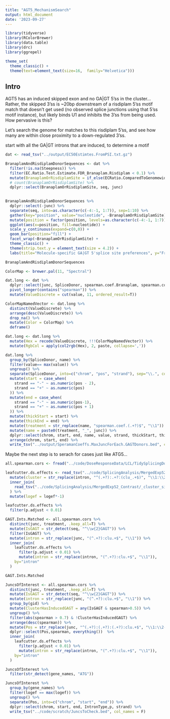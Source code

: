 ```yaml
---
title: "AGT5_MechanismSearch"
output: html_document
date: '2023-09-27'
---
```


```r
library(tidyverse)
library(RColorBrewer)
library(data.table)
library(drc)
library(ggrepel)

theme_set(
  theme_classic() +
  theme(text=element_text(size=16,  family="Helvetica")))
```

## Intro

AGT5 has an induced skipped exon and no GA|GT 5'ss in the cluster... Rather, the skipped 3'ss is ~20bp downstream of a risdiplam 5'ss motif match that doesn't get used (no observed splice junctions using that 5'ss motif instance), but likely binds U1 and inhibits the 3'ss from being used. How pervasive is this?

Let's search the genome for matches to this risdiplam 5'ss, and see how many are within close proximity to a down-regulated 3'ss.

start with all the GA|GT introns that are induced, to determine a motif

```r
dat <- read_tsv("../output/EC50Estimtes.FromPSI.txt.gz")

BranaplamAndRisdiplamDonorSequences <- dat %>%
  filter(!is.na(Steepness)) %>%
  filter(EC.Ratio.Test.Estimate.FDR_Branaplam.Risdiplam < 0.1) %>%
  mutate(BranaplamOrRisdiplamSite = if_else(ECRatio.ComparedToGenomewideMedian_Branaplam.Risdiplam > 1, "RisdiplamSpecific", "BranaplamSpecific")) %>%
  # count(BranaplamOrRisdiplamSite) %>%
  dplyr::select(BranaplamOrRisdiplamSite, seq, junc)
  

BranaplamAndRisdiplamDonorSequences %>%
  dplyr::select(-junc) %>%
  separate(seq, into=as.character(c(-4:-1, 1:7)), sep=1:10) %>%
  gather(key="position", value="nucleotide", -BranaplamOrRisdiplamSite) %>%
  mutate(position = factor(position, levels=as.character(c(-4:-1, 1:7)))) %>%
  ggplot(aes(x=position, fill=nucleotide)) + 
  scale_y_continuous(expand=c(0,0)) +
  geom_bar(position="fill") +
  facet_wrap(~BranaplamOrRisdiplamSite) +
  theme_classic() +
  theme(strip.text.y = element_text(size = 4.2)) +
  labs(title="Molecule-specific GA|GT 5'splice site preferences", y="Frequency", x="Position relative to 5'ss")

BranaplamAndRisdiplamDonorSequences

ColorMap <- brewer.pal(11, "Spectral")

dat.long <- dat %>%
  dplyr::select(junc, SpliceDonor, spearman.coef.Branaplam, spearman.coef.C2C5, spearman.coef.Risdiplam) %>%
  pivot_longer(contains("spearman")) %>%
  mutate(ValueDiscrete = cut(value, 11, ordered_result=T))

ColorMapNamedVector <- dat.long %>%
  distinct(ValueDiscrete) %>%
  arrange(desc(ValueDiscrete)) %>%
  drop_na() %>%
  mutate(Color = ColorMap) %>%
  deframe()

dat.long <- dat.long %>%
  mutate(Hex = recode(ValueDiscrete, !!!ColorMapNamedVector)) %>%
  mutate(RgbCol = apply(col2rgb(Hex), 2, paste, collapse=','))

dat.long %>%
  group_by(SpliceDonor, name) %>%
  filter(value== max(value)) %>%
  ungroup() %>%
  separate(SpliceDonor, into=c("chrom", "pos", "strand"), sep="\\.", convert=T) %>%
  mutate(start = case_when(
    strand == "-" ~ as.numeric(pos - 2),
    strand == "+" ~ as.numeric(pos)
  )) %>%
  mutate(end = case_when(
    strand == "-" ~ as.numeric(pos-1),
    strand == "+" ~ as.numeric(pos + 1)
  )) %>%
  mutate(thickStart = start) %>%
  mutate(thickEnd = end) %>%
  mutate(treatment = str_replace(name, "spearman.coef.(.+?)$", "\\1")) %>%
  mutate(name = paste0(treatment, "_", junc)) %>%
  dplyr::select(chrom, start, end, name, value, strand, thickStart, thickEnd, RgbCol) %>%
  arrange(chrom, start, end) %>%
  write_tsv("../output/SperamanCoeffs.MaxJuncForEach.GAGTDonors.bed", col_names = F)
```

Maybe the next step is to serach for cases just like ATG5... 

```r
all.spearman.cors <- fread("../code/DoseResponseData/LCL/TidySplicingDoseData.txt.gz")

leafcutter.ds.effects <- read_tsv("../code/SplicingAnalysis/MergedExp52_Contrast/_effect_sizes.txt") %>%
  mutate(cluster = str_replace(intron, "^(.+?):.+?:(clu_.+$)", "\\1:\\2")) %>%
  inner_join(
    read_tsv("../code/SplicingAnalysis/MergedExp52_Contrast/_cluster_significance.txt")
  ) %>%
  mutate(logef = logef*-1)

leafcutter.ds.effects %>%
  filter(p.adjust < 0.01)

GAGT.Ints.Matched <- all.spearman.cors %>%
  distinct(junc, treatment, .keep_all=T) %>%
  mutate(IsGAGT = str_detect(seq, "^\\w{2}GAGT")) %>%
  filter(IsGAGT) %>%
  mutate(intron = str_replace(junc, "(^.+?):clu.+$", "\\1")) %>%
  inner_join(
    leafcutter.ds.effects %>%
      filter(p.adjust < 0.01) %>%
      mutate(intron = str_replace(intron, "(^.+?):clu.+$", "\\1")),
    by="intron"
  )

GAGT.Ints.Matched

JuncsOfInterest <- all.spearman.cors %>%
  distinct(junc, treatment, .keep_all=T) %>%
  mutate(IsGAGT = str_detect(seq, "^\\w{2}GAGT")) %>%
  mutate(intron = str_replace(junc, "(^.+?):clu.+$", "\\1")) %>%
  group_by(gid) %>%
  mutate(ClusterHasInducedGAGT = any(IsGAGT & spearman>0.5)) %>%
  ungroup() %>%
  filter(abs(spearman > 0.7) & !ClusterHasInducedGAGT) %>%
  arrange(desc(spearman)) %>%
  mutate(Pos = str_replace(junc, "^(.+?):(.+?):(.+?):clu.+$", "\\1:\\2-\\3")) %>%
  dplyr::select(Pos,spearman, everything())  %>%
  inner_join(
    leafcutter.ds.effects %>%
      filter(p.adjust < 0.01) %>%
      mutate(intron = str_replace(intron, "(^.+?):clu.+$", "\\1")),
    by="intron"
  )

JuncsOfInterest %>%
  filter(str_detect(gene_names, "ATG"))

JuncsOfInterest %>%
  group_by(gene_names) %>%
  filter(logef == max(logef)) %>%
  ungroup() %>%
  separate(Pos, into=c("chrom", "start", "end")) %>%
  dplyr::select(chrom, start, end, IntronType,p, strand) %>%
  write_tsv("../code/scratch/JuncsToCheck.bed", col_names = F)
```

